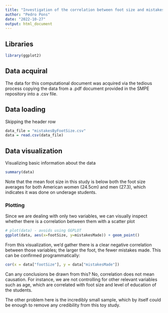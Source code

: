 ```yaml
---
title: "Investigation of the correlation between foot size and mistakes made by students"
author: "Pedro Pons"
date: "2022-10-27"
output: html_document
---
```

## Libraries
```r
library(ggplot2)
```


## Data acquiral

The data for this computational document was acquired via the tedious process copying the data from a .pdf document provided in the SMPE repository into a .csv file.

## Data loading
Skipping the header row
```r
data_file = "mistakesByFootSize.csv"	
data = read.csv(data_file)
```


## Data visualization

Visualizing basic information about the data
```r
summary(data)
```
Note that the mean foot size in this study is below both the foot size averages for both American women (24.5cm) and men (27.3), which indicates it was done on underage students.

### Plotting

Since we are dealing with only two variables, we can visually inspect whether there is a correlation between them with a scatter plot

```r
# plot(data) - avoids using GGPLOT
ggplot(data, aes(x=footSize, y=mistakesMade)) + geom_point()
```
From this visualization, we'd gather there is a clear negative correlation between those variables; the larger the foot, the fewer mistakes made. This can be confirmed programmatically:

```r
cor(x = data["footSize"], y = data["mistakesMade"])
```

Can any conclusions be drawn from this? No, correlation does not mean causation. For instance, we are not controlling for other relevant variables such as age, which are correlated with foot size and level of education of the students.

The other problem here is the incredibly small sample, which by itself could be enough to remove any credibility from this toy study.
